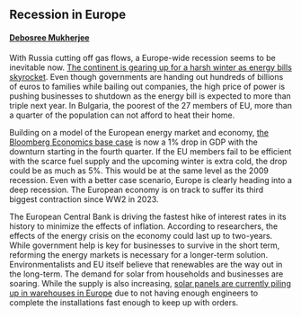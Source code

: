 ## Recession in Europe
#### [Debosree Mukherjee](https://www.linkedin.com/in/debosree-mukherjee/)

With Russia cutting off gas flows, a Europe-wide recession seems to be inevitable now. [The continent is gearing up for a harsh winter as energy bills skyrocket](https://www.cbc.ca/news/world/europe-winter-energy-crisis-1.6596446). Even though governments are handing out hundreds of billions of euros to families while bailing out companies, the high price of power is pushing businesses to shutdown as the energy bill is expected to more than triple next year. In Bulgaria, the poorest of the 27 members of EU, more than a quarter of the population can not afford to heat their home.

Building on a model of the European energy market and economy, [the Bloomberg Economics base case](https://www.bloomberg.com/news/articles/2022-09-27/europe-faces-an-energy-crisis-how-bad-could-things-get#xj4y7vzkg) is now a 1% drop in GDP with the downturn starting in the fourth quarter. If the EU members fail to be efficient with the scarce fuel supply and the upcoming winter is extra cold, the drop could be as much as 5%. This would be at the same level as the 2009 recession. Even with a better case scenario, Europe is clearly heading into a deep recession. The European economy is on track to suffer its third biggest contraction since WW2 in 2023.

The European Central Bank is driving the fastest hike of interest rates in its history to minimize the effects of inflation. According to researchers, the effects of the energy crisis on the economy could last up to two-years. While government help is key for businesses to survive in the short term, reforming the energy markets is necessary for a longer-term solution. Environmentalists and EU itself believe that renewables are the way out in the long-term. The demand for solar from households and businesses are soaring. While the supply is also increasing, [solar panels are currently piling up in warehouses in Europe](https://www.bloomberg.com/news/articles/2022-09-27/solar-panels-piling-up-in-warehouses-in-energy-starved-europe) due to not having enough engineers to complete the installations fast enough to keep up with orders.
